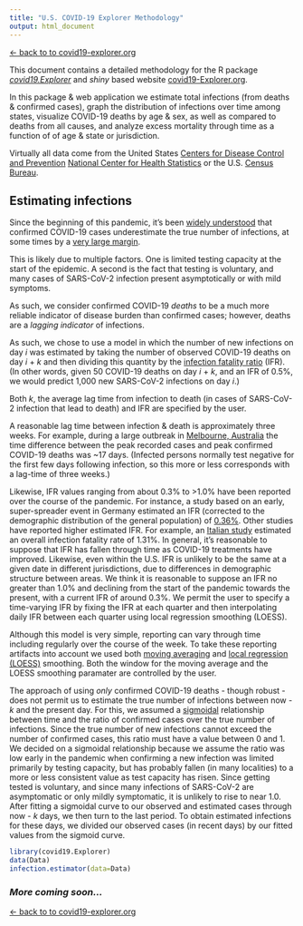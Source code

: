 ```yaml
---
title: "U.S. COVID-19 Explorer Methodology"
output: html_document
---
```


[&larr; back to to covid19-explorer.org](http://covid19-explorer.org/)

This document contains a detailed methodology for the R package 
[*covid19.Explorer*](https://github.com/liamrevell/covid19.Explorer/) and *shiny* based website 
[covid19-Explorer.org](http://covid19-Explorer.org).

In this package & web application we estimate total infections (from deaths & confirmed cases), graph the distribution
of infections over time among states, visualize COVID-19 deaths by age & sex, as well as compared to deaths from all causes,
and analyze excess mortality through time as a function of of age & state or jurisdiction.

Virtually all data come from the United States [Centers for Disease Control and Prevention](https://www.cdc.gov/) 
[National Center for Health Statistics](https://www.cdc.gov/nchs/index.htm) or the U.S. [Census Bureau](https://www.census.gov/).

## Estimating infections

Since the beginning of this pandemic, it's been [widely understood](https://doi.org/10.1038/s41467-020-18272-4) that
confirmed COVID-19 cases underestimate the true number of infections, at some times by a [very large 
margin](https://www.cdc.gov/library/covid19/092220_covidupdate.html).

This is likely due to multiple factors. One is limited testing capacity at the start of the epidemic. A second is the fact
that testing is voluntary, and many cases of SARS-CoV-2 infection present asymptotically or with mild symptoms.

As such, we consider confirmed COVID-19 *deaths* to be a much more reliable indicator of disease burden than confirmed
cases; however, deaths are a *lagging indicator* of infections.

As such, we chose to use a model in which the number of new infections on day *i* was estimated by taking the number of 
observed COVID-19 deaths on day *i* + *k* and then dividing this quantity by the 
[infection fatality ratio](https://en.wikipedia.org/wiki/Case_fatality_rate#Infection_fatality_rate) (IFR). (In other words,
given 50 COVID-19 deaths on day *i* + *k*, and an IFR of 0.5%, we would predict 1,000 new SARS-CoV-2 infections on day *i*.)

Both *k*, the average lag time from infection to death (in cases of SARS-CoV-2 infection that lead to death) and IFR are 
specified by the user. 

A reasonable lag time between infection & death is approximately three weeks. For example, during a large outbreak in 
[Melbourne, Australia](https://www.worldometers.info/coronavirus/country/australia/) the time difference between the peak 
recorded cases and peak confirmed COVID-19 deaths was ~17 days. (Infected persons normally test negative for the first few days 
following infection, so this more or less corresponds with a lag-time of three weeks.)

Likewise, IFR values ranging from about 0.3% to >1.0% have been reported over the course of the pandemic. For instance, a study 
based on an early, super-spreader event in Germany estimated an IFR (corrected to the demographic distribution of the general 
population) of [0.36%](https://doi.org/10.1038/s41467-020-19509-y). Other studies have reported higher estimated IFR. For example, 
an [Italian study](https://doi.org/10.1101/2020.04.18.20070912) estimated an overall infection fatality rate of 1.31%. In 
general, it's reasonable to suppose that IFR has fallen through time as COVID-19 treatments have improved. Likewise, even within
the U.S. IFR is unlikely to be the same at a given date in different jurisdictions, due to differences in demographic structure
between areas. We think it is reasonable to suppose an IFR no greater than 1.0% and declining from the start of the pandemic
towards the present, with a current IFR of around 0.3%. We permit the user to specify a time-varying IFR by fixing the IFR at 
each quarter and then interpolating daily IFR between each quarter using local regression smoothing (LOESS).

Although this model is very simple, reporting can vary through time including regularly over the course of the week. To take
these reporting artifacts into account we used both [moving averaging](https://en.wikipedia.org/wiki/Moving_average) and 
[local regression (LOESS)](https://en.wikipedia.org/wiki/Local_regression) smoothing. Both the window for the moving average
and the LOESS smoothing paramater are controlled by the user.

The approach of using *only* confirmed COVID-19 deaths - though robust - does not permit us to estimate the true number of
infections between now - *k* and the present day. For this, we assumed a 
[sigmoidal](https://en.wikipedia.org/wiki/Sigmoid_function) relationship between time and the ratio of confirmed cases over 
the true number of infections. Since the true number of new infections cannot exceed the number of confirmed cases, this
ratio must have a value between 0 and 1. We decided on a sigmoidal relationship because we assume the ratio was low early in
the pandemic when confirming a new infection was limited primarily by testing capacity, but has probably fallen (in many
localities) to a more or less consistent value as test capacity has risen. Since getting tested is voluntary, and since
many infections of SARS-CoV-2 are asymptomatic or only mildly symptomatic, it is unlikely to rise to near 1.0. After fitting
a sigmoidal curve to our observed and estimated cases through now - *k* days, we then turn to the last period. To obtain
estimated infections for these days, we divided our observed cases (in recent days) by our fitted values from the sigmoid
curve.

```r
library(covid19.Explorer)
data(Data)
infection.estimator(data=Data)
```


### *More coming soon...*

[&larr; back to to covid19-explorer.org](http://covid19-explorer.org/)
